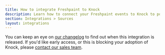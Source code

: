 ```yaml
---
title: How to integrate Freshpaint to Knock
description: Learn how to connect your Freshpaint events to Knock to power your workflows
section: Integrations > Sources
layout: integrations
---
```



<Callout
  emoji="🚧"
  text="We're currently in the process of creating our Freshpaint CDP integration."
/>

You can keep an eye on [our changelog](https://knock.app/changelog) to find out when this integration is released. If you'd like early access, or this is blocking your adoption of Knock, please [contact our sales team](sales@knock.app).
